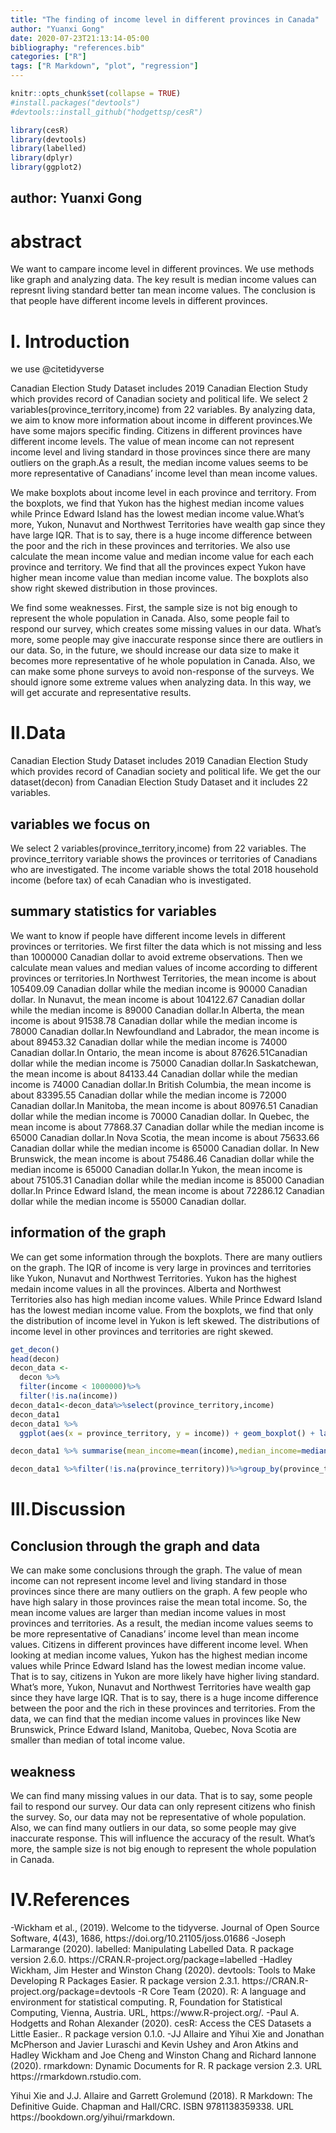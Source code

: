 ```yaml
---
title: "The finding of income level in different provinces in Canada"
author: "Yuanxi Gong"
date: 2020-07-23T21:13:14-05:00
bibliography: "references.bib"
categories: ["R"]
tags: ["R Markdown", "plot", "regression"]
---
```


```r
knitr::opts_chunk$set(collapse = TRUE)
#install.packages("devtools")
#devtools::install_github("hodgettsp/cesR")

library(cesR)
library(devtools)
library(labelled)
library(dplyr)
library(ggplot2)
```

## author: Yuanxi Gong

# abstract
We want to campare income level in different provinces. We use methods like graph and analyzing data. The key result is median income values can represnt living standard better tan mean income values. The conclusion is that people have different income levels in different provinces.


# I. Introduction

we use @citetidyverse

Canadian Election Study Dataset includes 2019 Canadian Election Study which provides record of Canadian society and political life. We select 2 variables(province_territory,income) from 22 variables. By analyzing data, we aim to know more information about income in different provinces.We have some majors specific finding. Citizens in different provinces have different income levels. The value of mean income can not represent income level and living standard in those provinces since there are many outliers on the graph.As a result, the median income values seems to be more representative of Canadians' income level than mean income values. 

We make boxplots about income level in each province and territory. From the boxplots, we find that Yukon has the highest median income values while Prince Edward Island has the lowest median income value.What's more, Yukon, Nunavut and Northwest Territories have wealth gap since they have large IQR. That is to say, there is a huge income difference between the poor and the rich in these provinces and territories. We also use calculate the mean income value and median income value for each each province and territory. We find that all the provinces expect Yukon have higher mean income value than  median income value. The boxplots also show right skewed distribution in those provinces.

We find some weaknesses. First, the sample size is not big enough to represent the whole population in Canada. Also, some people fail to respond our survey, which creates some missing values in our data. What's more, some people may give inaccurate response since there are outliers in our data. So, in the future, we should increase our data size to make it becomes more representative of he whole population in Canada. Also, we can make some phone surveys to avoid non-response of the surveys. We should ignore some extreme values when analyzing data. In this way, we will get accurate and representative results.

# II.Data
Canadian Election Study Dataset includes 2019 Canadian Election Study which provides record of Canadian society and political life. We get the our dataset(decon) from Canadian Election Study Dataset and it includes 22 variables.

## variables we focus on

We select 2 variables(province_territory,income) from 22 variables. The province_territory variable shows the provinces or territories of Canadians who are investigated. The income variable shows the total 2018 household income (before tax) of ecah Canadian who is investigated. 

## summary statistics for variables

We want to know if people have different income levels in different provinces or territories. We first filter the data which is not missing and less than 1000000 Canadian dollar to avoid extreme observations. Then we calculate mean values and median values of income according to different provinces or territories.In Northwest Territories, the mean income is about 105409.09 Canadian dollar while the median income is 90000 Canadian dollar. In Nunavut, the mean income is about 104122.67 Canadian dollar while the median income is 89000 Canadian dollar.In Alberta, the mean income is about 91538.78	Canadian dollar while the median income is 78000 Canadian dollar.In Newfoundland and Labrador, the mean income is about 89453.32	Canadian dollar while the median income is 74000 Canadian dollar.In Ontario, the mean income is about 87626.51Canadian dollar while the median income is 75000 Canadian dollar.In Saskatchewan, the mean income is about 84133.44 Canadian dollar while the median income is 74000 Canadian dollar.In British Columbia, the mean income is about 83395.55	Canadian dollar while the median income is 72000 Canadian dollar.In Manitoba, the mean income is about 80976.51	Canadian dollar while the median income is 70000 Canadian dollar. In Quebec, the mean income is about 77868.37	Canadian dollar while the median income is 65000 Canadian dollar.In Nova Scotia, the mean income is about 75633.66 Canadian dollar while the median income is 65000 Canadian dollar. In New Brunswick, the mean income is about 75486.46 Canadian dollar while the median income is 65000 Canadian dollar.In Yukon, the mean income is about 75105.31 Canadian dollar while the median income is 85000 Canadian dollar.In Prince Edward Island, the mean income is about 72286.12 Canadian dollar while the median income is 55000 Canadian dollar.


## information of the graph
We can get some information through the boxplots. There are many outliers on the graph. The IQR of income is very large in provinces and territories like Yukon, Nunavut and Northwest Territories. Yukon has the highest medain income values in all the provinces. Alberta and Northwest Territories also has high median income values. While Prince Edward Island has the lowest median income value. From the boxplots, we find that only the distribution of income level in Yukon is left skewed. The distributions of income level in other provinces and territories are right skewed.


```r
get_decon()
head(decon) 
decon_data <- 
  decon %>% 
  filter(income < 1000000)%>% 
  filter(!is.na(income))
decon_data1<-decon_data%>%select(province_territory,income)
decon_data1
decon_data1 %>% 
  ggplot(aes(x = province_territory, y = income)) + geom_boxplot() + labs(title="Boxplots of income level in different provinces", x ="province", y = "Income ($)") + coord_flip()

decon_data1 %>% summarise(mean_income=mean(income),median_income=median(income),sd_income=sd(income))

decon_data1 %>%filter(!is.na(province_territory))%>%group_by(province_territory)%>%summarise(mean_income=mean(income),median_income=median(income))%>%arrange(desc(mean_income))

```
# III.Discussion

## Conclusion through the graph and data
We can make some conclusions through the graph. The value of mean income can not represent income level and living standard in those provinces since there are many outliers on the graph. A few people who have high salary in those provinces raise the mean total income. So, the mean income values are larger than median income values in most provinces and territories. As a result, the median income values seems to be more representative of Canadians' income level than mean income values. Citizens in different provinces have different income level. When looking at median income values, Yukon has the highest median income values while Prince Edward Island has the lowest median income value. That is to say, citizens in Yukon are more likely have higher living standard. What's more, Yukon, Nunavut and Northwest Territories have wealth gap since they have large IQR. That is to say, there is a huge income difference between the poor and the rich in these provinces and territories. From the data, we can find that the median income values in provinces like New Brunswick, Prince Edward Island, Manitoba, Quebec, Nova Scotia are smaller than median of total income value.

## weakness 
We can find many missing values in our data. That is to say, some people fail to respond our survey. Our data can only represent citizens who finish the survey. So, our data may not be representative of whole population. Also, we can find many outliers in our data, so some people may give inaccurate response. This will influence the accuracy of the result. What's more, the sample size is not big enough to represent the whole population in Canada.

# IV.References
-Wickham et al., (2019). Welcome to the tidyverse. Journal of Open Source Software, 4(43), 1686,
  https://doi.org/10.21105/joss.01686
-Joseph Larmarange (2020). labelled: Manipulating Labelled Data. R package version 2.6.0.
  https://CRAN.R-project.org/package=labelled 
-Hadley Wickham, Jim Hester and Winston Chang (2020). devtools: Tools to Make Developing R
  Packages Easier. R package version 2.3.1. https://CRAN.R-project.org/package=devtools
-R Core Team (2020). R: A language and environment for statistical computing. R, Foundation for Statistical Computing, Vienna, Austria. URL, https://www.R-project.org/.
-Paul A. Hodgetts and Rohan Alexander (2020). cesR: Access the CES Datasets a Little Easier.. R
  package version 0.1.0.
-JJ Allaire and Yihui Xie and Jonathan McPherson and Javier Luraschi and Kevin Ushey and Aron
  Atkins and Hadley Wickham and Joe Cheng and Winston Chang and Richard Iannone (2020). rmarkdown:
  Dynamic Documents for R. R package version 2.3. URL https://rmarkdown.rstudio.com.

  Yihui Xie and J.J. Allaire and Garrett Grolemund (2018). R Markdown: The Definitive Guide.
  Chapman and Hall/CRC. ISBN 9781138359338. URL https://bookdown.org/yihui/rmarkdown.

